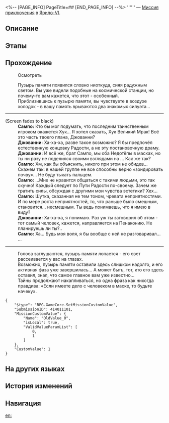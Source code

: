 <%-- [PAGE_INFO]
PageTitle=##
[END_PAGE_INFO] --%>
{{Дополнить|Диалоги.}}
{{Миссия Инфобокс
|id              = 4140111
|Название        = 
|Изображение     = Миссия .png
|Тип             = Миссия приключения
|Событие         = 
|Глава           = 
|Условия         = Завершена [[Миссия приключения]] «[[Победа! Межзвёздный праздник!]]»
|Персонажи       = Джованни; Первопроходец; Сампо
|СтартЛокация    = [[Ярило-VI]] — [[Старый испытательный полигон]]
|Мир             = Ярило-VI
|Предыдущая      = Победа! Межзвёздный праздник!
|Следующая       = 
|Награды         = 
}}
'''''' — [[Миссия приключения]] в [[Ярило-VI]].

==Описание==
{{Описание|<!--официальное описание из Перекрёстка судеб-->}}

==Этапы==


==Прохождение==
{{Дополнить}}

:{{Диалог|Изучение}} Осмотреть
:Пузырь памяти появился словно ниоткуда, сияя радужным светом. Вы уже видели подобные на космической станции, но почему-то вам кажется, что этот - особенный.
:Приблизившись к пузырю памяти, вы чувствуете в воздухе холодок - в вашу память врываются два знакомых силуэта...
----
;(Screen fades to black)
:'''Сампо:''' Кто бы мог подумать, что последним таинственным игроком окажется Хук... Я хотел сказать, Хук Великий Мрак! Всё это часть твоего плана, Джованни?
:'''Джованни:''' Ха-ха-ха, разве такое возможно? Я бы предпочёл естественную концовку Радости, а не эту постановочную драму.
:'''Джованни:''' И всё же, брат Сампо, мы оба Недотёпы в масках, но ты ни разу не поделился своими взглядами на {{Rubi|эстетику|Радость}}... Как же так?
:'''Сампо:''' Хм, как бы объяснить, никого при этом не обидев... Скажем так: в нашей группе не все способны верно «зондировать почву»... Не буду тыкать пальцем.
:'''Сампо:''' ...Мне не нравится общаться с такими людьми, это так скучно! Каждый следует по Пути Радости по-своему. Зачем же тратить силы, обсуждая с другими мои чувства эстетики? Хех...
:'''Сампо:''' Шутка, сказанная не тем тоном, чревата неприятностями. И по мере роста неприятностей, то, что раньше было смешным, становится... несмешным. Ты ведь понимаешь, что я имею в виду?
:'''Джованни:''' Ха-ха-ха, я понимаю. Раз уж ты заговорил об этом - тот самый человек, кажется, направляется на Пенаконию. Не планируешь ли ты?..
:'''Сампо:''' Ха... Будь моя воля, я бы вообще с ней не разговаривал...
:...
----
:Голоса заглушаются, пузырь памяти лопается - его свет рассеивается у вас на глазах.
:Возможно, пузырь памяти оставили здесь слишком надолго, и его активная фаза уже завершилась... А может быть, тот, кто его здесь оставил, знал, что самое главное вам уже известно...
:Тайны продолжают накапливаться, но одна фраза как никогда правдива: «Если имеете дело с человеком в маске, то будьте начеку».
<pre>{
	"$type": "RPG.GameCore.SetMissionCustomValue",
	"SubmissionID": 414011101,
	"MissionCustomValue": {
		"Name": "OldValue_0",
		"isLocal": true,
		"ValidValueParamList": [
			0,
			1
		]
	},
	"CustomValue": 1
}</pre>
{{Диалог Конец}}

==На других языках==
{{На других языках
|en   = 
|zhs  = 
|zht  = 
|ja   = 
|ko   = 
|es   = 
|fr   = 
|ru   = 
|th   = 
|vi   = 
|de   = 
|id   = 
|pt   = 
}}

==История изменений==
{{История изменений|3.5}}

==Навигация==
{{Миссия приключения Навбокс|Глава }}

[[en:]]
